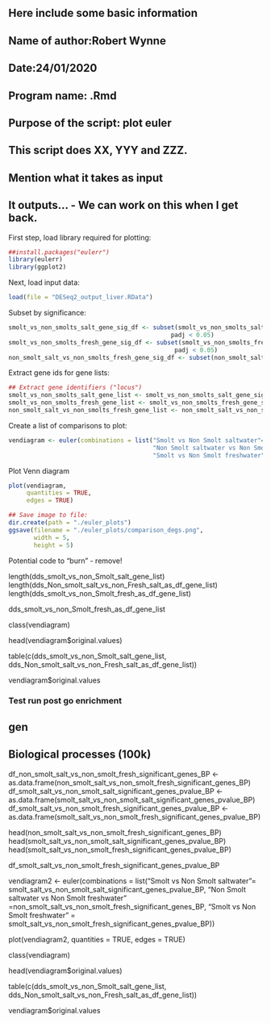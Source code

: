 
## Here include some basic information
## Name of author:Robert Wynne
## Date:24/01/2020
## Program name: .Rmd
## Purpose of the script: plot euler
## This script does XX, YYY and ZZZ.
##
## Mention what it takes as input
##
## It outputs... - We can work on this when I get back.

First step, load library required for plotting:

```r
##install.packages("eulerr")
library(eulerr)
library(ggplot2)
```

Next, load input data:

```r
load(file = "DESeq2_output_liver.RData")
```

Subset by significance:

```r
smolt_vs_non_smolts_salt_gene_sig_df <- subset(smolt_vs_non_smolts_salt_gene_pvalue,
                                             padj < 0.05)
smolt_vs_non_smolts_fresh_gene_sig_df <- subset(smolt_vs_non_smolts_fresh_gene_pvalue,
                                              padj < 0.05)
non_smolt_salt_vs_non_smolts_fresh_gene_sig_df <- subset(non_smolt_salt_vs_non_smolts_fresh_gene, padj < 0.05)
```

Extract gene ids for gene lists:

```r
## Extract gene identifiers ("locus")
smolt_vs_non_smolts_salt_gene_list <- smolt_vs_non_smolts_salt_gene_sig_df$locus
smolt_vs_non_smolts_fresh_gene_list <- smolt_vs_non_smolts_fresh_gene_sig_df$locus
non_smolt_salt_vs_non_smolts_fresh_gene_list <- non_smolt_salt_vs_non_smolts_fresh_gene_sig_df$locus
```

Create a list of comparisons to plot:

```r
vendiagram <- euler(combinations = list("Smolt vs Non Smolt saltwater"= smolt_vs_non_smolts_salt_gene_list,
                                        "Non Smolt saltwater vs Non Smolt freshwater" = smolt_vs_non_smolts_fresh_gene_list,
                                        "Smolt vs Non Smolt freshwater" = non_smolt_salt_vs_non_smolts_fresh_gene_list))
```

Plot Venn diagram

```r
plot(vendiagram,
     quantities = TRUE,
     edges = TRUE)

## Save image to file:
dir.create(path = "./euler_plots")
ggsave(filename = "./euler_plots/comparison_degs.png",
       width = 5,
       height = 5)
```


############## Potential code to "burn" - remove!
length(dds_smolt_vs_non_Smolt_salt_gene_list)
length(dds_Non_smolt_salt_vs_non_Fresh_salt_as_df_gene_list)
length(dds_smolt_vs_non_Smolt_fresh_as_df_gene_list)

dds_smolt_vs_non_Smolt_fresh_as_df_gene_list
                                        
                                        
class(vendiagram)

head(vendiagram$original.values)

table(c(dds_smolt_vs_non_Smolt_salt_gene_list,
  dds_Non_smolt_salt_vs_non_Fresh_salt_as_df_gene_list))


vendiagram$original.values

########################################################



### Test run post go enrichment

## gen
##
##  Biological processes (100k)
df_non_smolt_salt_vs_non_smolt_fresh_significant_genes_BP <- as.data.frame(non_smolt_salt_vs_non_smolt_fresh_significant_genes_BP)
df_smolt_salt_vs_non_smolt_salt_significant_genes_pvalue_BP <-as.data.frame(smolt_salt_vs_non_smolt_salt_significant_genes_pvalue_BP)
df_smolt_salt_vs_non_smolt_fresh_significant_genes_pvalue_BP <-as.data.frame(smolt_salt_vs_non_smolt_fresh_significant_genes_pvalue_BP)

head(non_smolt_salt_vs_non_smolt_fresh_significant_genes_BP)
head(smolt_salt_vs_non_smolt_salt_significant_genes_pvalue_BP)
head(smolt_salt_vs_non_smolt_fresh_significant_genes_pvalue_BP)

df_smolt_salt_vs_non_smolt_fresh_significant_genes_pvalue_BP

vendiagram2 <- euler(combinations = list("Smolt vs Non Smolt saltwater"= smolt_salt_vs_non_smolt_salt_significant_genes_pvalue_BP,
                                        "Non Smolt saltwater vs Non Smolt freshwater" =non_smolt_salt_vs_non_smolt_fresh_significant_genes_BP,
                                        "Smolt vs Non Smolt freshwater" = smolt_salt_vs_non_smolt_fresh_significant_genes_pvalue_BP))


plot(vendiagram2, quantities = TRUE, edges = TRUE)

class(vendiagram)

head(vendiagram$original.values)

table(c(dds_smolt_vs_non_Smolt_salt_gene_list,
        dds_Non_smolt_salt_vs_non_Fresh_salt_as_df_gene_list))


vendiagram$original.values